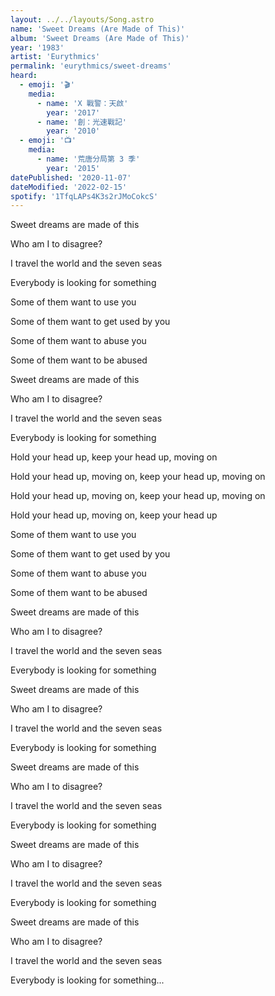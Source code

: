 ```yaml
---
layout: ../../layouts/Song.astro
name: 'Sweet Dreams (Are Made of This)'
album: 'Sweet Dreams (Are Made of This)'
year: '1983'
artist: 'Eurythmics'
permalink: 'eurythmics/sweet-dreams'
heard:
  - emoji: '🎬'
    media:
      - name: 'X 戰警：天啟'
        year: '2017'
      - name: '創：光速戰記'
        year: '2010'
  - emoji: '📺'
    media:
      - name: '荒唐分局第 3 季'
        year: '2015'
datePublished: '2020-11-07'
dateModified: '2022-02-15'
spotify: '1TfqLAPs4K3s2rJMoCokcS'
---
```


<LyricSection>

Sweet dreams are made of this

Who am I to disagree?

I travel the world and the seven seas

Everybody is looking for something

</LyricSection>

<LyricSection>

Some of them want to use you

Some of them want to get used by you

Some of them want to abuse you

Some of them want to be abused

</LyricSection>

<LyricSection>

Sweet dreams are made of this

Who am I to disagree?

I travel the world and the seven seas

Everybody is looking for something

</LyricSection>

<LyricSection>

Hold your head up, keep your head up, moving on

Hold your head up, moving on, keep your head up, moving on

Hold your head up, moving on, keep your head up, moving on

Hold your head up, moving on, keep your head up

</LyricSection>

<LyricSection>

Some of them want to use you

Some of them want to get used by you

Some of them want to abuse you

Some of them want to be abused

</LyricSection>

<LyricSection>

Sweet dreams are made of this

Who am I to disagree?

I travel the world and the seven seas

Everybody is looking for something

</LyricSection>

<LyricSection>

Sweet dreams are made of this

Who am I to disagree?

I travel the world and the seven seas

Everybody is looking for something

</LyricSection>

<LyricSection>

Sweet dreams are made of this

Who am I to disagree?

I travel the world and the seven seas

Everybody is looking for something

</LyricSection>

<LyricSection>

Sweet dreams are made of this

Who am I to disagree?

I travel the world and the seven seas

Everybody is looking for something

</LyricSection>

<LyricSection>

Sweet dreams are made of this

Who am I to disagree?

I travel the world and the seven seas

Everybody is looking for something...

</LyricSection>
